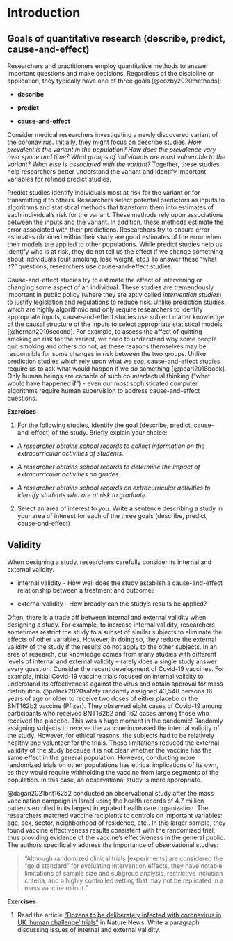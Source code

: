 # Introduction {#introduction}

## Goals of quantitative research (describe, predict, cause-and-effect)

Researchers and practitioners employ quantitative methods to answer important questions and make decisions.  Regardless of the discipline or application, they typically have one of three goals [@cozby2020methods]:

* **describe**

* **predict** 

* **cause-and-effect**

Consider medical researchers investigating a newly discovered variant of the coronavirus.  Initially, they might focus on describe studies.  *How prevalent is the variant in the population? How does the prevalence vary over space and time? What groups of individuals are most vulnerable to the variant? What else is associated with the variant?*   Together, these studies help researchers better understand the variant and identify important variables for refined predict studies.  

Predict studies identify individuals most at risk for the variant or for transmitting it to others. Researchers select potential predictors as inputs to algorithms and statistical methods that transform them into estimates of each individual's risk for the variant.  These methods rely upon associations between the inputs and the variant.  In addition, these methods estimate the error associated with their predictions. Researchers try to ensure error estimates obtained within their study are good estimates of the error when their models are applied to other populations.  While predict studies help us identify who is at risk, they do not tell us the effect if we change something about individuals (quit smoking, lose weight, etc.)  To answer these "what if?" questions, researchers use cause-and-effect studies.

Cause-and-effect studies try to estimate the effect of intervening or changing some aspect of an individual.  These studies are tremendously important in public policy (where they are aptly called *intervention studies*) to justify legislation and regulations to reduce risk.  Unlike prediction studies, which are highly algorithmic and only require researchers to identify appropriate inputs, cause-and-effect studies use subject matter knowledge of the causal structure of the inputs to select appropriate statistical models [@hernan2019second].  For example, to assess the affect of quitting smoking on risk for the variant, we need to understand why some people quit smoking and others do not, as these reasons themselves may be responsible for some changes in risk between the two groups. Unlike prediction studies which rely upon what we *see*, cause-and-effect studies require us to ask what would happen if we *do* something [@pearl2018book].  Only human beings are capable of such counterfactual thinking ("what would have happened if") - even our most sophisticated computer algorithms require human supervision to address cause-and-effect questions.

**Exercises**

1. For the following studies, identify the goal (describe, predict, cause-and-effect) of the study.  Briefly explain your choice:

* *A researcher obtains school records to collect information on the extracurricular activities of students.*

* *A researcher obtains school records to determine the impact of extracurricular activities on grades.*

* *A researcher obtains school records on extracurricular activities to identify students who are at risk to graduate.*

2.  Select an area of interest to you.  Write a sentence describing a study in your area of interest for each of the three goals (describe, predict, cause-and-effect)

## Validity

When designing a study, researchers carefully consider its internal and external validity.

* internal validity - How well does the study establish a cause-and-effect relationship between a treatment and outcome?

* external validity - How broadly can the study's results be applied?

Often, there is a trade off between internal and external validity when designing a study.  For example, to increase internal validity, researchers sometimes restrict the study to a subset of similar subjects to eliminate the effects of other variables.  However, in doing so, they reduce the external validity of the study if the results do not apply to the other subjects. In an area of research, our knowledge comes from many studies with different levels of internal and external validity -- rarely does a single study answer every question.  Consider the recent development of Covid-19 vaccines.  For example, initial Covid-19 vaccine trials focused on internal validity to understand its effectiveness against the virus and obtain approval for mass distribution. @polack2020safety randomly assigned 43,548 persons 16 years of age or older to receive two doses of either placebo or the BNT162b2 vaccine (Pfizer).  They observed eight cases of Covid-19 among participants who received BNT162b2 and 162 cases among those who received the placebo.  This was a huge moment in the pandemic! Randomly assigning subjects to receive the vaccine increased the internal validity of the study.  However, for ethical reasons, the subjects had to be relatively healthy and volunteer for the trials.  These limitations reduced the external validity of the study because it is not clear whether the vaccine has the same effect in the general population.  However, conducting more randomized trials on other populations has ethical implications of its own, as they would require withholding the vaccine from large segments of the population.  In this case, an observational study is more appropriate.  

@dagan2021bnt162b2 conducted an observational study after the mass vaccination campaign in Israel using the health records of 4.7 million patients enrolled in its largest integrated health care organization.  The researchers matched vaccine recipients to controls on important variables: age, sex, sector, neighborhood of residence, etc.. In this larger sample, they found vaccine effectiveness results consistent with the randomized trial, thus providing evidence of the vaccine's effectiveness in the general public.  The authors specifically address the importance of observational studies:  

> "Although randomized clinical trials [experiments] are considered the “gold standard” for evaluating intervention effects, they have notable limitations of sample size and subgroup analysis, restrictive inclusion criteria, and a highly controlled setting that may not be replicated in a mass vaccine rollout." 

**Exercises**

1. Read the article ["Dozens to be deliberately infected with coronavirus in UK ‘human challenge’ trials"](https://www.nature.com/articles/d41586-020-02821-4) in Nature News. Write a paragraph discussing issues of internal and external validity.

